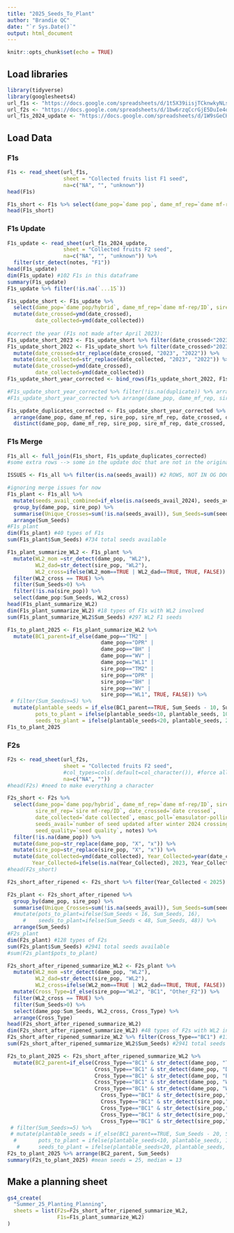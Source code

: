 ```yaml
---
title: "2025_Seeds_To_Plant"
author: "Brandie QC"
date: "`r Sys.Date()`"
output: html_document
---
```


```r
knitr::opts_chunk$set(echo = TRUE)
```

## Load libraries
```r
library(tidyverse)
library(googlesheets4)
url_f1s <- "https://docs.google.com/spreadsheets/d/1t5X39iisjTCknwkyNLs8Q7bmiKYkmkWtPZbpj3Ce4N8/edit#gid=709784644"
url_f2s <- "https://docs.google.com/spreadsheets/d/1bw6rzqCcrGjE5DuIe4oxC_GMPKG66nHHNyT_iY5umBQ/edit#gid=729112464"
url_f1s_2024_update <- "https://docs.google.com/spreadsheets/d/1W9sGeCHn3l0zRb8bdsQPy6QHrEHa2Tb0nnAh_SYz8i8/edit?gid=238525499#gid=238525499"
```

## Load Data

### F1s
```r
F1s <- read_sheet(url_f1s,
                  sheet = "Collected fruits list F1 seed",
                  na=c("NA", "", "unknown")) 
head(F1s)

F1s_short <- F1s %>% select(dame_pop=`dame pop`, dame_mf_rep=`dame mf-rep`, sire_pop=`sire pop`, sire_mf_rep=`sire mf-rep`, date_crossed=`date crossed`, date_collected=`date collected`, seeds_avail=`number of seed updated after fall 2023 planting`, seed_quality=`seed quality`, notes)
head(F1s_short)
```

### F1s Update
```r
F1s_update <- read_sheet(url_f1s_2024_update,
                  sheet = "Collected fruits F2 seed",
                  na=c("NA", "", "unknown")) %>% 
  filter(str_detect(notes, "F1"))
head(F1s_update)
dim(F1s_update) #102 F1s in this dataframe
summary(F1s_update)
F1s_update %>% filter(!is.na(`...15`))

F1s_update_short <- F1s_update %>% 
  select(dame_pop=`dame pop/hybrid`, dame_mf_rep=`dame mf-rep/ID`, sire_pop=`sire pop/hybrid`, sire_mf_rep=`sire mf-rep/ID`, emasc_poll=`emasulator-pollinator`, date_crossed=`date crossed`, date_collected=`date collected`, seeds_avail_2024=`number of seed updated after spring 2024 planting`, duplicate=`...15`) %>% 
  mutate(date_crossed=ymd(date_crossed),
         date_collected=ymd(date_collected)) 
   
#correct the year (F1s not made after April 2023):
F1s_update_short_2023 <- F1s_update_short %>% filter(date_crossed<"2023-05-01")
F1s_update_short_2022 <- F1s_update_short %>% filter(date_crossed>"2023-05-01") %>%
  mutate(date_crossed=str_replace(date_crossed, "2023", "2022")) %>% 
  mutate(date_collected=str_replace(date_collected, "2023", "2022")) %>% 
  mutate(date_crossed=ymd(date_crossed),
         date_collected=ymd(date_collected))
F1s_update_short_year_corrected <- bind_rows(F1s_update_short_2022, F1s_update_short_2023)

#F1s_update_short_year_corrected %>% filter(!is.na(duplicate)) %>% arrange(dame_pop, dame_mf_rep, sire_pop, sire_mf_rep, date_crossed, date_collected, seeds_avail_2024)
#F1s_update_short_year_corrected %>% arrange(dame_pop, dame_mf_rep, sire_pop, sire_mf_rep, date_crossed, date_collected, seeds_avail_2024)

F1s_update_duplicates_corrected <- F1s_update_short_year_corrected %>% 
  arrange(dame_pop, dame_mf_rep, sire_pop, sire_mf_rep, date_crossed, date_collected, seeds_avail_2024) %>% 
  distinct(dame_pop, dame_mf_rep, sire_pop, sire_mf_rep, date_crossed, date_collected, .keep_all=TRUE)

```

### F1s Merge
```r
F1s_all <- full_join(F1s_short, F1s_update_duplicates_corrected) 
#some extra rows --> some in the update doc that are not in the original doc

ISSUES <- F1s_all %>% filter(is.na(seeds_avail)) #2 ROWS, NOT IN OG DOC 

#ignoring merge issues for now
F1s_plant <- F1s_all %>% 
  mutate(seeds_avail_combined=if_else(is.na(seeds_avail_2024), seeds_avail, seeds_avail_2024)) %>% 
  group_by(dame_pop, sire_pop) %>% 
  summarise(Unique_Crosses=sum(!is.na(seeds_avail)), Sum_Seeds=sum(seeds_avail_combined)) %>% 
  arrange(Sum_Seeds) 
#F1s_plant
dim(F1s_plant) #40 types of F1s
sum(F1s_plant$Sum_Seeds) #734 total seeds available

F1s_plant_summarize_WL2 <- F1s_plant %>% 
  mutate(WL2_mom =str_detect(dame_pop, "WL2"), 
         WL2_dad=str_detect(sire_pop, "WL2"), 
         WL2_cross=ifelse(WL2_mom==TRUE | WL2_dad==TRUE, TRUE, FALSE)) %>% 
  filter(WL2_cross == TRUE) %>% 
  filter(Sum_Seeds>0) %>% 
  filter(!is.na(sire_pop)) %>% 
  select(dame_pop:Sum_Seeds, WL2_cross) 
head(F1s_plant_summarize_WL2)
dim(F1s_plant_summarize_WL2) #18 types of F1s with WL2 involved 
sum(F1s_plant_summarize_WL2$Sum_Seeds) #297 WL2 F1 seeds 

F1s_to_plant_2025 <- F1s_plant_summarize_WL2 %>% 
  mutate(BC1_parent=if_else(dame_pop=="TM2" | 
                              dame_pop=="DPR" |
                              dame_pop=="BH" |
                              dame_pop=="WV" |
                              dame_pop=="WL1" |
                              sire_pop=="TM2" | 
                              sire_pop=="DPR" |
                              sire_pop=="BH" |
                              sire_pop=="WV" |
                              sire_pop=="WL1", TRUE, FALSE)) %>% 
 # filter(Sum_Seeds>=5) %>% 
  mutate(plantable_seeds = if_else(BC1_parent==TRUE, Sum_Seeds - 10, Sum_Seeds - 5),
         pots_to_plant = ifelse(plantable_seeds<10, plantable_seeds, 10),
         seeds_to_plant = ifelse(plantable_seeds<20, plantable_seeds, 20))
F1s_to_plant_2025
```


### F2s
```r
F2s <- read_sheet(url_f2s,
                  sheet = "Collected fruits F2 seed",
                  #col_types=cols(.default=col_character()), #force all columns to be character
                  na=c("NA", "")) 
#head(F2s) #need to make everything a character 

F2s_short <- F2s %>% 
  select(dame_pop=`dame pop/hybrid`, dame_mf_rep=`dame mf-rep/ID`, sire_pop=`sire pop/hybrid`,
         sire_mf_rep=`sire mf-rep/ID`, date_crossed=`date crossed`, 
         date_collected=`date collected`, emasc_poll=`emasulator-pollinator`, 
         seeds_avail=`number of seed updated after winter 2024 crossing planting`, 
         seed_quality=`seed quality`, notes) %>% 
  filter(!is.na(dame_pop)) %>% 
  mutate(dame_pop=str_replace(dame_pop, "X", "x")) %>% 
  mutate(sire_pop=str_replace(sire_pop, "X", "x")) %>% 
  mutate(date_collected=ymd(date_collected), Year_Collected=year(date_collected),
        Year_Collected=ifelse(is.na(Year_Collected), 2023, Year_Collected))
#head(F2s_short)

F2s_short_after_ripened <- F2s_short %>% filter(Year_Collected < 2025)

F2s_plant <- F2s_short_after_ripened %>% 
  group_by(dame_pop, sire_pop) %>% 
  summarise(Unique_Crosses=sum(!is.na(seeds_avail)), Sum_Seeds=sum(seeds_avail)) %>% 
  #mutate(pots_to_plant=ifelse(Sum_Seeds < 16, Sum_Seeds, 16),
     #    seeds_to_plant=ifelse(Sum_Seeds < 48, Sum_Seeds, 48)) %>% 
  arrange(Sum_Seeds) 
#F2s_plant
dim(F2s_plant) #128 types of F2s
sum(F2s_plant$Sum_Seeds) #2941 total seeds available
#sum(F2s_plant$pots_to_plant) 

F2s_short_after_ripened_summarize_WL2 <- F2s_plant %>% 
  mutate(WL2_mom =str_detect(dame_pop, "WL2"), 
         WL2_dad=str_detect(sire_pop, "WL2"), 
         WL2_cross=ifelse(WL2_mom==TRUE | WL2_dad==TRUE, TRUE, FALSE)) %>% 
  mutate(Cross_Type=if_else(sire_pop=="WL2", "BC1", "Other_F2")) %>% 
  filter(WL2_cross == TRUE) %>% 
  filter(Sum_Seeds>0) %>% 
  select(dame_pop:Sum_Seeds, WL2_cross, Cross_Type) %>% 
  arrange(Cross_Type)
head(F2s_short_after_ripened_summarize_WL2)
dim(F2s_short_after_ripened_summarize_WL2) #48 types of F2s with WL2 involved 
F2s_short_after_ripened_summarize_WL2 %>% filter(Cross_Type=="BC1") #11 BC1s with seeds available 
sum(F2s_short_after_ripened_summarize_WL2$Sum_Seeds) #2941 total seeds available

F2s_to_plant_2025 <- F2s_short_after_ripened_summarize_WL2 %>% 
  mutate(BC2_parent=if_else(Cross_Type=="BC1" & str_detect(dame_pop, "TM2") | 
                            Cross_Type=="BC1" & str_detect(dame_pop, "DPR") |
                            Cross_Type=="BC1" & str_detect(dame_pop, "BH" )|
                            Cross_Type=="BC1" & str_detect(dame_pop, "WV" )|
                            Cross_Type=="BC1" & str_detect(dame_pop, "WL1") |
                              Cross_Type=="BC1" & str_detect(sire_pop,"TM2") | 
                              Cross_Type=="BC1" & str_detect(sire_pop,"DPR") |
                              Cross_Type=="BC1" & str_detect(sire_pop,"BH" )|
                              Cross_Type=="BC1" & str_detect(sire_pop,"WV" )|
                              Cross_Type=="BC1" & str_detect(sire_pop,"WL1"), TRUE, FALSE)) #%>% 
 # filter(Sum_Seeds>=5) %>% 
 # mutate(plantable_seeds = if_else(BC1_parent==TRUE, Sum_Seeds - 20, Sum_Seeds - 5),
  #       pots_to_plant = ifelse(plantable_seeds<10, plantable_seeds, 10),
   #      seeds_to_plant = ifelse(plantable_seeds<20, plantable_seeds, 20))
F2s_to_plant_2025 %>% arrange(BC2_parent, Sum_Seeds)
summary(F2s_to_plant_2025) #mean seeds = 25, median = 13
```

## Make a planning sheet
```r
gs4_create(
  "Summer_25_Planting_Planning",
  sheets = list(F2s=F2s_short_after_ripened_summarize_WL2,
                F1s=F1s_plant_summarize_WL2)
)
```

